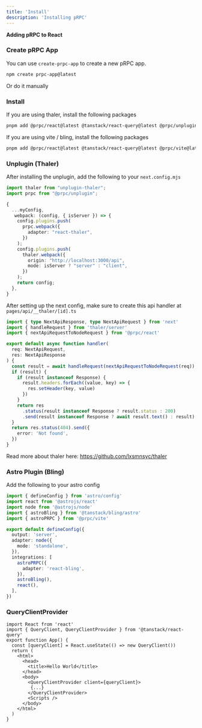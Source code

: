 ```yaml
---
title: 'Install'
description: 'Installing pRPC'
---
```


**Adding pRPC to React**

### Create pRPC App

You can use `create-prpc-app` to create a new pRPC app.

```sh
npm create prpc-app@latest
```

Or do it manually

### Install

If you are using thaler, install the following packages

```sh
pnpm add @prpc/react@latest @tanstack/react-query@latest @prpc/unplugin@latest
```

If you are using vite / bling, install the following packages

```sh
pnpm add @prpc/react@latest @tanstack/react-query@latest @prpc/vite@latest
```

### Unplugin (Thaler)

After installing the unplugin, add the following to your `next.config.mjs`

```ts
import thaler from "unplugin-thaler";
import prpc from "@prpc/unplugin";

{
  ...myConfig,
   webpack: (config, { isServer }) => {
    config.plugins.push(
      prpc.webpack({
        adapter: "react-thaler",
      })
    );
    config.plugins.push(
      thaler.webpack({
        origin: "http://localhost:3000/api",
        mode: isServer ? "server" : "client",
      })
    );
    return config;
  },
}
```

After setting up the next config, make sure to create this api handler at `pages/api/__thaler/[id].ts`

```ts
import { type NextApiResponse, type NextApiRequest } from 'next'
import { handleRequest } from 'thaler/server'
import { nextApiRequestToNodeRequest } from '@prpc/react'

export default async function handler(
  req: NextApiRequest,
  res: NextApiResponse
) {
  const result = await handleRequest(nextApiRequestToNodeRequest(req))
  if (result) {
    if (result instanceof Response) {
      result.headers.forEach((value, key) => {
        res.setHeader(key, value)
      })
    }
    return res
      .status(result instanceof Response ? result.status : 200)
      .send(result instanceof Response ? await result.text() : result)
  }
  return res.status(404).send({
    error: 'Not found',
  })
}
```

Read more about thaler here: https://github.com/lxsmnsyc/thaler

### Astro Plugin (Bling)

Add the following to your astro config

```ts
import { defineConfig } from 'astro/config'
import react from '@astrojs/react'
import node from '@astrojs/node'
import { astroBling } from '@tanstack/bling/astro'
import { astroPRPC } from '@prpc/vite'

export default defineConfig({
  output: 'server',
  adapter: node({
    mode: 'standalone',
  }),
  integrations: [
    astroPRPC({
      adapter: 'react-bling',
    }),
    astroBling(),
    react(),
  ],
})
```

### QueryClientProvider

```tsx
import React from 'react'
import { QueryClient, QueryClientProvider } from '@tanstack/react-query'
export function App() {
  const [queryClient] = React.useState(() => new QueryClient())
  return (
    <html>
      <head>
        <title>Hello World</title>
      </head>
      <body>
        <QueryClientProvider client={queryClient}>
         {...}
        </QueryClientProvider>
        <Scripts />
      </body>
    </html>
  )
}
```
